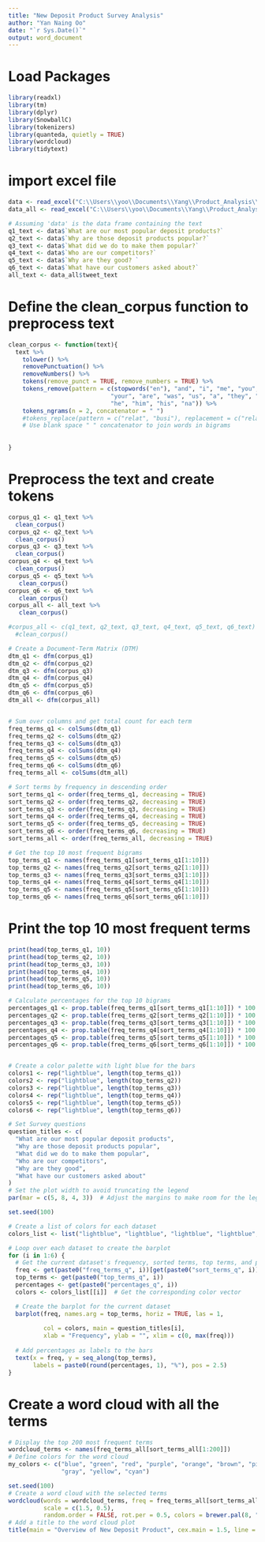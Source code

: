 ---
title: "New Deposit Product Survey Analysis"
author: "Yan Naing Oo"
date: "`r Sys.Date()`"
output: word_document
---

# Load Packages

```{r}
library(readxl)
library(tm)
library(dplyr)
library(SnowballC)
library(tokenizers)
library(quanteda, quietly = TRUE)
library(wordcloud)
library(tidytext)

```

# import excel file

```{r}
data <- read_excel("C:\\Users\\yoo\\Documents\\Yang\\Product_Analysis\\New Deposit Products Design Project all staff data.xlsx" ,  sheet = "Sheet1")
data_all <- read_excel("C:\\Users\\yoo\\Documents\\Yang\\Product_Analysis\\New Deposit Products Design Project all staff data.xlsx" ,  sheet = "All")

# Assuming 'data' is the data frame containing the text
q1_text <- data$`What are our most popular deposit products?`
q2_text <- data$`Why are those deposit products popular?`
q3_text <- data$`What did we do to make them popular?`
q4_text <- data$`Who are our competitors?`
q5_text <- data$`Why are they good? `
q6_text <- data$`What have our customers asked about?`
all_text <- data_all$tweet_text


```

# Define the clean_corpus function to preprocess text

```{r}

clean_corpus <- function(text){
  text %>%
    tolower() %>%
    removePunctuation() %>%
    removeNumbers() %>%
    tokens(remove_punct = TRUE, remove_numbers = TRUE) %>%
    tokens_remove(pattern = c(stopwords("en"), "and", "i", "me", "you", 
                             "your", "are", "was", "us", "a", "they", "their", "theirs", 
                             "he", "him", "his", "na")) %>%
    tokens_ngrams(n = 2, concatenator = " ") 
    #tokens_replace(pattern = c("relat", "busi"), replacement = c("relate", "business")) %>%
    # Use blank space " " concatenator to join words in bigrams
     
  
}


```

# Preprocess the text and create tokens

```{r}

corpus_q1 <- q1_text %>%
  clean_corpus()
corpus_q2 <- q2_text %>%
  clean_corpus()
corpus_q3 <- q3_text %>%
  clean_corpus()
corpus_q4 <- q4_text %>%
  clean_corpus()
corpus_q5 <- q5_text %>%
   clean_corpus()
corpus_q6 <- q6_text %>%
   clean_corpus()
corpus_all <- all_text %>%
   clean_corpus()

#corpus_all <- c(q1_text, q2_text, q3_text, q4_text, q5_text, q6_text) %>%
  #clean_corpus()

```

```{r}
# Create a Document-Term Matrix (DTM)
dtm_q1 <- dfm(corpus_q1)
dtm_q2 <- dfm(corpus_q2)
dtm_q3 <- dfm(corpus_q3)
dtm_q4 <- dfm(corpus_q4)
dtm_q5 <- dfm(corpus_q5)
dtm_q6 <- dfm(corpus_q6)
dtm_all <- dfm(corpus_all)


# Sum over columns and get total count for each term
freq_terms_q1 <- colSums(dtm_q1)
freq_terms_q2 <- colSums(dtm_q2)
freq_terms_q3 <- colSums(dtm_q3)
freq_terms_q4 <- colSums(dtm_q4)
freq_terms_q5 <- colSums(dtm_q5)
freq_terms_q6 <- colSums(dtm_q6)
freq_terms_all <- colSums(dtm_all)

# Sort terms by frequency in descending order
sort_terms_q1 <- order(freq_terms_q1, decreasing = TRUE)
sort_terms_q2 <- order(freq_terms_q2, decreasing = TRUE)
sort_terms_q3 <- order(freq_terms_q3, decreasing = TRUE)
sort_terms_q4 <- order(freq_terms_q4, decreasing = TRUE)
sort_terms_q5 <- order(freq_terms_q5, decreasing = TRUE)
sort_terms_q6 <- order(freq_terms_q6, decreasing = TRUE)
sort_terms_all <- order(freq_terms_all, decreasing = TRUE)

# Get the top 10 most frequent bigrams
top_terms_q1 <- names(freq_terms_q1[sort_terms_q1[1:10]])
top_terms_q2 <- names(freq_terms_q2[sort_terms_q2[1:10]])
top_terms_q3 <- names(freq_terms_q3[sort_terms_q3[1:10]])
top_terms_q4 <- names(freq_terms_q4[sort_terms_q4[1:10]])
top_terms_q5 <- names(freq_terms_q5[sort_terms_q5[1:10]])
top_terms_q6 <- names(freq_terms_q6[sort_terms_q6[1:10]])

```

# Print the top 10 most frequent terms

```{r}

print(head(top_terms_q1, 10))
print(head(top_terms_q2, 10))
print(head(top_terms_q3, 10))
print(head(top_terms_q4, 10))
print(head(top_terms_q5, 10))
print(head(top_terms_q6, 10))
```

```{r}
# Calculate percentages for the top 10 bigrams
percentages_q1 <- prop.table(freq_terms_q1[sort_terms_q1[1:10]]) * 100
percentages_q2 <- prop.table(freq_terms_q2[sort_terms_q2[1:10]]) * 100
percentages_q3 <- prop.table(freq_terms_q3[sort_terms_q3[1:10]]) * 100
percentages_q4 <- prop.table(freq_terms_q4[sort_terms_q4[1:10]]) * 100
percentages_q5 <- prop.table(freq_terms_q5[sort_terms_q5[1:10]]) * 100
percentages_q6 <- prop.table(freq_terms_q6[sort_terms_q6[1:10]]) * 100


# Create a color palette with light blue for the bars
colors1 <- rep("lightblue", length(top_terms_q1))
colors2 <- rep("lightblue", length(top_terms_q2))
colors3 <- rep("lightblue", length(top_terms_q3))
colors4 <- rep("lightblue", length(top_terms_q4))
colors5 <- rep("lightblue", length(top_terms_q5))
colors6 <- rep("lightblue", length(top_terms_q6))

# Set Survey questions
question_titles <- c(
  "What are our most popular deposit products",
  "Why are those deposit products popular",
  "What did we do to make them popular",
  "Who are our competitors",
  "Why are they good",
  "What have our customers asked about"
)
# Set the plot width to avoid truncating the legend
par(mar = c(5, 8, 4, 3))  # Adjust the margins to make room for the legend

set.seed(100)

# Create a list of colors for each dataset
colors_list <- list("lightblue", "lightblue", "lightblue", "lightblue", "lightblue", "lightblue")

# Loop over each dataset to create the barplot
for (i in 1:6) {
  # Get the current dataset's frequency, sorted terms, top terms, and percentages
  freq <- get(paste0("freq_terms_q", i))[get(paste0("sort_terms_q", i))[1:10]]
  top_terms <- get(paste0("top_terms_q", i))
  percentages <- get(paste0("percentages_q", i))
  colors <- colors_list[[i]]  # Get the corresponding color vector

  # Create the barplot for the current dataset
  barplot(freq, names.arg = top_terms, horiz = TRUE, las = 1,
          
          col = colors, main = question_titles[i],
          xlab = "Frequency", ylab = "", xlim = c(0, max(freq)))
  
  # Add percentages as labels to the bars
  text(x = freq, y = seq_along(top_terms),
       labels = paste0(round(percentages, 1), "%"), pos = 2.5)
}

```

# Create a word cloud with all the terms

```{r}

# Display the top 200 most frequent terms
wordcloud_terms <- names(freq_terms_all[sort_terms_all[1:200]])  
# Define colors for the word cloud
my_colors <- c("blue", "green", "red", "purple", "orange", "brown", "pink", 
               "gray", "yellow", "cyan")

set.seed(100)
# Create a word cloud with the selected terms
wordcloud(words = wordcloud_terms, freq = freq_terms_all[sort_terms_all],
          scale = c(1.5, 0.5),
          random.order = FALSE, rot.per = 0.5, colors = brewer.pal(8, "Dark2"))
# Add a title to the word cloud plot
title(main = "Overview of New Deposit Product", cex.main = 1.5, line = 1.5)
```
